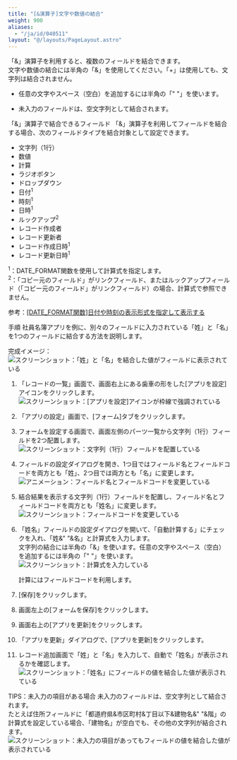 ```yaml
---
title: "[&演算子]文字や数値の結合"
weight: 900
aliases:
  - "/ja/id/040511"
layout: "@/layouts/PageLayout.astro"
---
```




「&」演算子を利用すると、複数のフィールドを結合できます。  
文字や数値の結合には半角の「&」を使用してください。「+」は使用しても、文字列は結合されません。

<Note>


* 任意の文字やスペース（空白）を追加するには半角の「" "」を使います。

* 未入力のフィールドは、空文字列として結合されます。


</Note>

<Heading id="autocalc_text_autocalc_10">「&amp;」演算子で結合できるフィールド</Heading>
「&」演算子を利用してフィールドを結合する場合、次のフィールドタイプを結合対象として設定できます。

* 文字列（1行）
* 数値
* 計算
* ラジオボタン
* ドロップダウン
* 日付<sup>1</sup>
* 時刻<sup>1</sup>
* 日時<sup>1</sup>
* ルックアップ<sup>2</sup>
* レコード作成者
* レコード更新者
* レコード作成日時<sup>1</sup>
* レコード更新日時<sup>1</sup>

<sup>1</sup>：DATE_FORMAT関数を使用して計算式を指定します。  
<sup>2</sup>：「コピー元のフィールド」がリンクフィールド、またはルックアップフィールド（「コピー元のフィールド」がリンクフィールド）の場合、計算式で参照できません。

参考：[[DATE_FORMAT関数]日付や時刻の表示形式を指定して表示する](/k/ja/id/040501.html)

<Heading id="autocalc_text_autocalc_20">手順</Heading>
社員名簿アプリを例に、別々のフィールドに入力されている「姓」と「名」を1つのフィールドに結合する方法を説明します。

完成イメージ：
<Img src="/k/kintone/img-ja/text_autocalc_01.png" alt="スクリーンショット：「姓」と「名」を結合した値がフィールドに表示されている" />

1. 「レコードの一覧」画面で、画面右上にある歯車の形をした[アプリを設定]アイコンをクリックします。  
   <Img src="/k/kintone/img/settings_new_icon.png" alt="スクリーンショット：[アプリを設定]アイコンが枠線で強調されている" />

1. 「アプリの設定」画面で、[フォーム]タブをクリックします。

1. フォームを設定する画面で、画面左側のパーツ一覧から文字列（1行）フィールドを2つ配置します。
   <Img src="/k/kintone/img-ja/text_autocalc_02.png" alt="スクリーンショット：文字列（1行）フィールドを配置している" />

1. フィールドの設定ダイアログを開き、1つ目ではフィールド名とフィールドコードを両方とも「姓」、2つ目では両方とも「名」に変更します。
   <Img src="/k/kintone/img-ja/text_autocalc_01.gif" alt="アニメーション：フィールド名とフィールドコードを変更している" />

1. 結合結果を表示する文字列（1行）フィールドを配置し、フィールド名とフィールドコードを両方とも「姓名」に変更します。
   <Img src="/k/kintone/img-ja/text_autocalc_03.png" alt="スクリーンショット：フィールドコードを変更している" />

1. 「姓名」フィールドの設定ダイアログを開いて、「自動計算する」にチェックを入れ、「姓&" "&名」と計算式を入力します。  
  文字列の結合には半角の「&」を使います。任意の文字やスペース（空白）を追加するには半角の「" "」を使います。
   <Img src="/k/kintone/img-ja/text_autocalc_04.png" alt="スクリーンショット：計算式を入力している" />

   <Note>


   計算にはフィールドコードを利用します。

   
   </Note>

1. [保存]をクリックします。

1. 画面左上の[フォームを保存]をクリックします。

1. 画面右上の[アプリを更新]をクリックします。

1. 「アプリを更新」ダイアログで、[アプリを更新]をクリックします。

1. レコード追加画面で「姓」と「名」を入力して、自動で「姓名」が表示されるかを確認します。  
   <Img src="/k/kintone/img-ja/text_autocalc_07.png" alt="スクリーンショット：「姓名」にフィールドの値を結合した値が表示されている" />

<Heading level={3} id="autocalc_text_autocalc_2010">TIPS：未入力の項目がある場合</Heading>
未入力のフィールドは、空文字列として結合されます。  
たとえば住所フィールドに「都道府県&市区町村&丁目以下&建物名&" "&階」の計算式を設定している場合、「建物名」が空白でも、その他の文字列が結合されます。  
<Img src="/k/kintone/img-ja/text_autocalc_08.png" alt="スクリーンショット：未入力の項目があってもフィールドの値を結合した値が表示されている" />
